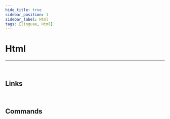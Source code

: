 ```yaml
---
hide_title: true
sidebar_position: 1
sidebar_label: Html
tags: [linguae, Html]
---
```


<CardHeading>

  # Html
</CardHeading>

---
<br/>


<CardChapter>

  ## Links

  <Card
    title='Html'
    description='World Wide Web Consortium (W3C)'
    to='https://www.w3.org/html/'/>
</CardChapter>
<br/>


<CardChapter>

  ## Commands

  <TableHtmlCommands />
</CardChapter>
<br/>

